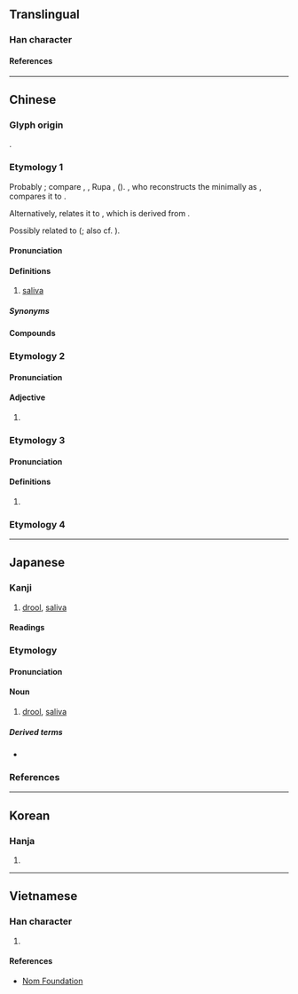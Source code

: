 {{character info}}
==Translingual==

===Han character===
{{Han char|rn=85|rad=水|as=06|sn=9|four=32141|canj=ENKM,ENKV|ids=⿰氵延}}

====References====
{{Han ref|kx=0626.210|dkj=17536|dj=1029.020|hdz=31610.010|uh=6D8E}}

----

==Chinese==

===Glyph origin===
{{Han etym}}
{{Han compound|水|延|ls=psc|c1=s|c2=p|t1=water}}.

===Etymology 1===
{{zh-forms|alt=㳄,㵪,唌,㳭,湺,𣵿,𠿢}}
Probably {{der|zh|sit}}; compare {{cog|cvg|har||phlegm}}, {{cog|lsh|hahal||phlegm}}, Rupa {{cog|sdp|nəkʰɔ̃ː||phlegm}}, {{cog|sit-jap|tɯɴɢar||sputum}} ({{zh-ref|Bodt, 2021}}). {{zh-ref|Schuessler (2007)}}, who reconstructs the {{cog|och|-}} minimally as {{m|und|*(s-)lan}}, compares it to {{cog|bo|tr=zlan|t=moisture}}.

Alternatively, {{zh-ref|Schuessler (2007)}} relates it to {{cog|th|น้ำลาย}}, which is derived from {{cog|tai-pro|*laːjᴬ||saliva}}.

Possibly related to {{och-l|羨|id=2|to envy}} ({{zh-ref|Wang, 1982}}; also cf. {{zh-ref|Baxter and Sagart, 2014}}).

====Pronunciation====
{{zh-pron
|m=xián
|m-s=xuan2
|c=jin4
|c-t=
|g=
|h=
|j=han1
|mb=
|md=
|mn=siân/twv:iân
|mn-t=iêng6/iang6
|w=3hhi
|x=
|mc=1
|oc=y,1
|cat=n
}}

====Definitions====
{{zh-hanzi}}

# [[saliva]]

=====Synonyms=====
{{zh-dial|口水}}

====Compounds====
{{zh-der|垂涎|刮涎|垂涎三尺|垂涎欲滴|涎涎鄧鄧|涎言涎語|涎皮賴臉|涎臉涎皮|涎尾|涎鄧鄧|涎臉|染指垂涎|流涎|涎水|涎瞪瞪|涎沫|流涎症|野狐涎|饞涎欲垂|饞涎欲滴|龍涎香|黏涎子|饞涎|頑涎|龍涎}}

===Etymology 2===
{{zh-forms}}

====Pronunciation====
{{zh-pron
|m=yàn
|mc=2
|oc=n,2
|cat=
}}

====Adjective====
{{zh-hanzi}}

# {{zh-only|湎涎}}

===Etymology 3===
{{zh-forms}}

====Pronunciation====
{{zh-pron
|m=diàn,yàn
|cat=
}}

====Definitions====
{{zh-hanzi}}

# {{zh-only|涎涎}}

===Etymology 4===
{{zh-see|瀾||[[saliva]]}}

----

==Japanese==

===Kanji===
{{ja-kanji|grade=|rs=水07}}

# [[drool]], [[saliva]]

====Readings====
{{ja-readings
|on=せん, えん
|kun=よだれ-
}}

===Etymology===
{{ja-kanjitab|よだれ|yomi=k}}
{{rfe|ja}}

====Pronunciation====
{{ja-pron|よだれ|y=k|acc=0|acc_ref=DJR}}

====Noun====
{{ja-noun|よだれ}}

# [[drool]], [[saliva]]
#: {{syn|ja|唾液|tr1=daeki|びろ|tr2=biro|q2=Tsugaru}}

=====Derived terms=====
* {{ja-r|涎掛け|よだれかけ|[[baby apron]], [[bib]]}}

===References===
<references/>

{{topics|ja|Bodily fluids}}

----

==Korean==

===Hanja===
{{ko-hanja|연}}

# {{rfdef|ko|sort=水07}}

----

==Vietnamese==

===Han character===
{{vi-readings|rs=水07|reading=diên, nhiện}}

# {{rfdef|vi|sort=水07}}

====References====
* [http://nomfoundation.org/common/nom_details.php?codepoint=6d8e Nom Foundation]